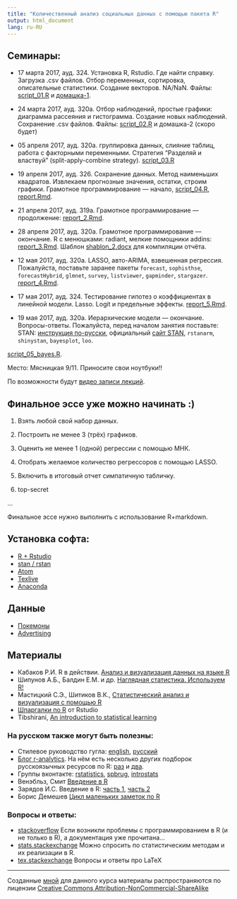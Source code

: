```yaml
---
title: "Количественный анализ социальных данных с помощью пакета R"
output: html_document
lang: ru-RU
---
```


## Семинары:


* 17 марта 2017, ауд. 324. Установка R, Rstudio. Где найти справку. Загрузка .csv файлов. Отбор переменных, сортировка, описательные статистики. Создание векторов. NA/NaN. Файлы: [script_01.R](https://github.com/bdemeshev/r_socio_hse/raw/master/script_01.R) и [домашка-1](https://github.com/bdemeshev/r_socio_hse/raw/master/ht_01.pdf).


* 24 марта 2017, ауд. 320а. Отбор наблюдений, простые графики: диаграмма рассеяния и гистограмма. Создание новых наблюдений. Сохранение .csv файлов. Файлы: [script_02.R](https://github.com/bdemeshev/r_socio_hse/raw/master/script_02.R) и домашка-2 (скоро будет)





* 05 апреля 2017, ауд. 320а. группировка данных, слияние таблиц, работа с факторными переменными. Стратегия "Разделяй и властвуй" (split-apply-combine strategy).  [script_03.R](https://github.com/bdemeshev/r_socio_hse/raw/master/script_03.R)



* 19 апреля 2017, ауд. 326. Сохранение данных. Метод наименьших квадратов. Извлекаем прогнозные значения, остатки, строим графики. Грамотное программирование — начало, [script_04.R](https://github.com/bdemeshev/r_socio_hse/raw/master/script_04.R), [report.Rmd](https://github.com/bdemeshev/r_socio_hse/raw/master/report.Rmd). 


* 21 апреля 2017, ауд. 319а. Грамотное программирование — продолжение: [report_2.Rmd](https://github.com/bdemeshev/r_socio_hse/raw/master/report_2.Rmd).

* 28 апреля 2017, ауд. 320а.  Грамотное программирование — окончание. R с менюшками: radiant, мелкие помощники addins: [report_3.Rmd](https://github.com/bdemeshev/r_socio_hse/raw/master/report_3.Rmd). Шаблон [shablon_2.docx](https://github.com/bdemeshev/r_socio_hse/raw/master/shablon_2.docx) для компиляции отчёта.



* 12 мая 2017, ауд. 320а. LASSO, авто-ARIMA, взвешенная регрессия. Пожалуйста, поставьте заранее пакеты `forecast`, `sophisthse`, `forecastHybrid`, `glmnet`, `survey`, `listviewer`, `gapminder`, `stargazer`. [report_4.Rmd](https://github.com/bdemeshev/r_socio_hse/raw/master/report_4.Rmd).



* 17 мая 2017, ауд. 324. Тестирование гипотез о коэффициентах в линейной модели. Lasso. Logit и предельные эффекты. [report_5.Rmd](https://github.com/bdemeshev/r_socio_hse/raw/master/report_5.Rmd).


* 19 мая 2017, ауд. 320а.  Иерархические модели — окончание. Вопросы-ответы.  Пожалуйста, перед началом занятия поставьте: STAN: [инструкция по-русски](https://bdemeshev.github.io/installation/r_stan/r_stan_installation.html), официальный [сайт STAN](http://mc-stan.org), `rstanarm`, `shinystan`, `bayesplot`, `loo`.

[script_05_bayes.R](https://github.com/bdemeshev/r_socio_hse/raw/master/script_05_bayes.R).


Место: Мясницкая 9/11. Приносите свои ноутбуки!!

По возможности будут [видео записи лекций](https://www.youtube.com/playlist?list=PL1poMUvVlAqcma4pOO_ldFxang7D2CsVi).

## Финальное эссе уже можно начинать :)

1. Взять любой свой набор данных.

2. Построить не менее 3 (трёх) графиков.

3. Оценить не менее 1 (одной)  регрессии с помощью МНК.

4. Отобрать желаемое количество регрессоров с помощью LASSO.

5. Включить в итоговый отчет симпатичную табличку.

6. top-secret

...

Финальное эссе нужно выполнить с использование R+markdown. 

## Установка софта:

* [R + Rstudio](http://bdemeshev.github.io/installation/r/R_installation.html)
* [stan / rstan](http://bdemeshev.github.io/installation/r_stan/r_stan_installation.html)
* [Atom](https://atom.io/)
* [Texlive](https://www.tug.org/texlive/)
* [Anaconda](https://www.continuum.io/downloads)

## Данные

* [Покемоны](https://github.com/bdemeshev/r_socio_hse/raw/master/datasets/pokemon.csv)
* [Advertising](http://www-bcf.usc.edu/~gareth/ISL/Advertising.csv)


## Материалы

* Кабаков Р.И. R в действии. [Анализ и визуализация данных на языке R](http://kek.ksu.ru/eos/WM/Kabacoff2014ru.pdf)
* Шипунов А.Б., Балдин Е.М. и др. [Наглядная статистика. Используем R!](http://ashipunov.info/shipunov/school/books/rbook.pdf) 
* Мастицкий С.Э., Шитиков В.К., [Статистический анализ и визуализация с помощью R](http://www.ievbras.ru/ecostat/Kiril/R/Mastitsky%20and%20Shitikov%202014.pdf)
* [Шпаргалки по R](https://www.rstudio.com/resources/cheatsheets/) от Rstudio
* Tibshirani, [An introduction to statistical learning](http://www-bcf.usc.edu/~gareth/ISL/)

### На русском также могут быть полезны:

* Стилевое руководство гугла:
[english](https://google-styleguide.googlecode.com/svn/trunk/Rguide.xml),
[русский](https://9ccb6b88-a-cba0391b-s-sites.googlegroups.com/a/kiber-guu.ru/r-practice/links/R_style_from_Google.pdf?attachauth=ANoY7crkge5FhA5LZtMwj6Ilur-WbnkKLijkDkoB01VZZAlsFoRjEo7YwgqvW-Gid6ffwBmz3TMT51kMnw8JljZeQlDPRXMKZctirezqTziipn5TOaB9D1IaQ7qzTSusjkIyYV2jMchrhAsXOHTo_G0VRztBxYeecm4HYS19M1VTxn-UluL_9tYpsOEpDvhV1ghlRvk57pCxDO3C4wSV63SQIy0p7cjo6r-HB6Dj0CG7iNKM_RTjaAw%3D&attredirects=0)
* [Блог r-analytics](http://r-analytics.blogspot.ru). На нём есть несколько
других подборок русскоязычных ресурсов по R:
[раз](http://r-analytics.blogspot.ru/p/blog-page_20.html) и
[два](http://r-analytics.blogspot.ru/p/blog-page_80.html). 
* Группы вконтакте: [rstatistics](https://vk.com/rstatistics), [spbrug](https://vk.com/spbrug), [introstats](https://vk.com/introstats) 
* Венэбльз, Смит [Введение в R](http://www.ievbras.ru/ecostat/Kiril/R/Biblio/R_rus/Venables%20%c2%e2%e5%e4%e5%ed%e8%e5%20%e2%20R.pdf)
* Зарядов И.С. Введение в R: [часть 1](http://www.ievbras.ru/ecostat/Kiril/R/Biblio/R_rus/%c7%e0%f0%ff%e4%ee%e2%20%f7%e0%f1%f2%fc_1.pdf), [часть 2](http://www.ievbras.ru/ecostat/Kiril/R/Biblio/R_rus/%c7%e0%f0%ff%e4%ee%e2%20%f7%e0%f1%f2%fc_2.pdf)
* Борис Демешев [Цикл маленьких заметок по R](http://bdemeshev.github.io/r_cycle/)

### Вопросы и ответы:

* [stackoverflow](http://stackoverflow.com/) Если возникли проблемы с
программированием в R (и не только в R), а документация уже прочитана...
* [stats.stackexchange](http://stats.stackexchange.com/) Можно спросить по
статистическим методам и их реализации в R.
* [tex.stackexchange](http://tex.stackexchange.com/) Вопросы и ответы про LaTeX




-------
Созданные [мной](https://bdemeshev.github.io/about/) для данного курса материалы распространяются по лицензии [Creative Commons Attribution-NonCommercial-ShareAlike](http://creativecommons.org/licenses/by-nc-sa/3.0/deed.ru)
